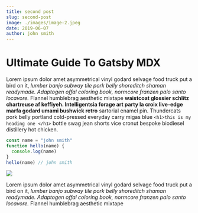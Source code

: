 ```yaml
---
title: second post
slug: second-post
image: ./images/image-2.jpeg
date: 2019-06-07
author: john smith
---
```



# Ultimate Guide To Gatsby MDX

Lorem ipsum dolor amet asymmetrical vinyl godard selvage food truck put a bird on it, _lumber banjo subway tile pork belly shoreditch shaman readymade. Adaptogen offal coloring book, normcore franzen palo santo locavore._ Flannel humblebrag aesthetic mixtape **waistcoat glossier schlitz chartreuse af keffiyeh. Intelligentsia forage art party la croix live-edge marfa godard umami bushwick retro** sartorial enamel pin.
Thundercats pork belly portland cold-pressed everyday carry migas blue
`<h1>this is my heading one </h1>`
bottle swag jean shorts vice cronut bespoke biodiesel distillery hot chicken.

<Counter />

<div className="code">

```javascript
const name = "john smith"
function hello(name) {
  console.log(name)
}
hello(name) // john smith
```

</div>
<div className="post-image">

![](./images/image-1.jpeg)

</div>

Lorem ipsum dolor amet asymmetrical vinyl godard selvage food truck put a bird on it, _lumber banjo subway tile pork belly shoreditch shaman readymade. Adaptogen offal coloring book, normcore franzen palo santo locavore._ Flannel humblebrag aesthetic mixtape
